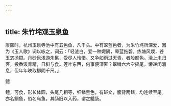 ```yaml
---
---
---
```

title: 朱竹垞观玉泉鱼
---



康熙时，杭州玉泉寺池中有五色鱼，凡千头。中有翠蓝色者，为朱竹垞所深爱，因为《玉人歌》词以咏之，词云：「轻涟白，爱一种娵隅，晕蓝拖碧。练塘风煗，苍玉恣抛掷。丹砂泉浅游朱鬣，受尽人怜惜。又争如雨过天青，者般颜色。濠上未归客，投香饭青精，日斜与食。莲叶东西，何事便深匿？翠鳞六六空摇尾，懒递闲消息，但年年映取柳阴千尺。」

鳢

鳢，可食，形长体圆，头尾几相等，细鳞黑色，有斑文，腹背两鳍，均连续至尾。亦名鲖鱼，俗名乌鱼。其肠旧以入药，谓之鳢肠。